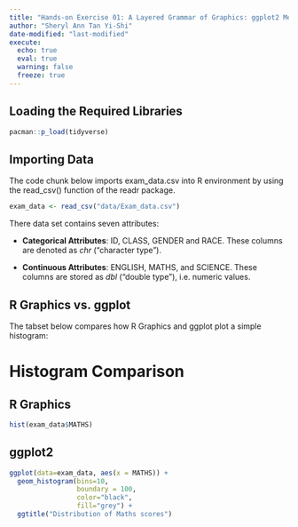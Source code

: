 ```yaml
---
title: "Hands-on Exercise 01: A Layered Grammar of Graphics: ggplot2 Methods"
author: "Sheryl Ann Tan Yi-Shi"
date-modified: "last-modified"
execute: 
  echo: true
  eval: true
  warning: false
  freeze: true
---
```


## Loading the Required Libraries

```r
pacman::p_load(tidyverse)
```

## Importing Data

The code chunk below imports exam_data.csv into R environment by using the read_csv() function of the readr package.

```r
exam_data <- read_csv("data/Exam_data.csv")
```

There data set contains seven attributes:

-   **Categorical Attributes**: ID, CLASS, GENDER and RACE. These columns are denoted as *chr* ("character type").

-   **Continuous Attributes**: ENGLISH, MATHS, and SCIENCE. These columns are stored as *dbl* ("double type"), i.e. numeric values.

## R Graphics vs. ggplot

The tabset below compares how R Graphics and ggplot plot a simple histogram:

# Histogram Comparison

::: panel-tabset
## R Graphics

```r
hist(exam_data$MATHS)
```

## ggplot2

```r
ggplot(data=exam_data, aes(x = MATHS)) +
  geom_histogram(bins=10, 
                 boundary = 100,
                 color="black", 
                 fill="grey") +
  ggtitle("Distribution of Maths scores")
```
:::
